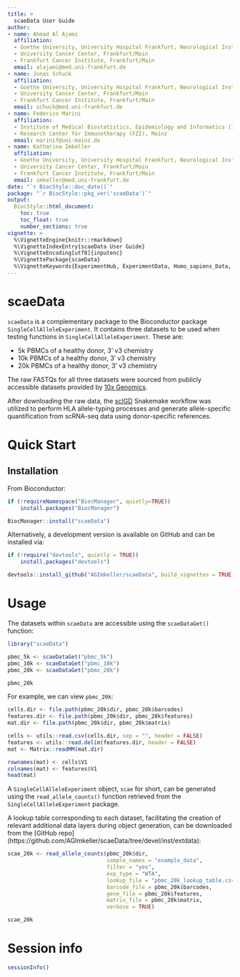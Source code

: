 ```yaml
---
title: >
  scaeData User Guide
author:
- name: Ahmad Al Ajami
  affiliation: 
  - Goethe University, University Hospital Frankfurt, Neurological Institute (Edinger Institute), Frankfurt/Main
  - University Cancer Center, Frankfurt/Main
  - Frankfurt Cancer Institute, Frankfurt/Main
  email: alajami@med.uni-frankfurt.de
- name: Jonas Schuck
  affiliation: 
  - Goethe University, University Hospital Frankfurt, Neurological Institute (Edinger Institute), Frankfurt/Main
  - University Cancer Center, Frankfurt/Main
  - Frankfurt Cancer Institute, Frankfurt/Main
  email: schuck@med.uni-frankfurt.de
- name: Federico Marini
  affiliation: 
  - Institute of Medical Biostatistics, Epidemiology and Informatics (IMBEI), Mainz
  - Research Center for Immunotherapy (FZI), Mainz
  email: marinif@uni-mainz.de
- name: Katharina Imkeller
  affiliation: 
  - Goethe University, University Hospital Frankfurt, Neurological Institute (Edinger Institute), Frankfurt/Main
  - University Cancer Center, Frankfurt/Main
  - Frankfurt Cancer Institute, Frankfurt/Main
  email: imkeller@med.uni-frankfurt.de
date: "`r BiocStyle::doc_date()`"
package: "`r BiocStyle::pkg_ver('scaeData')`"
output:
  BiocStyle::html_document:
    toc: true
    toc_float: true
    number_sections: true
vignette: >
  %\VignetteEngine{knitr::rmarkdown}
  %\VignetteIndexEntry{scaeData User Guide}
  %\VignetteEncoding[utf8]{inputenc}
  %\VignettePackage{scaeData}
  %\VignetteKeywords{ExperimentHub, ExperimentData, Homo_sapiens_Data, SingleCellData}
---
```


# scaeData

`scaeData` is a complementary package to the Bioconductor package `SingleCellAlleleExperiment`. It contains three datasets to be used when testing functions in `SingleCellAlleleExperiment`. These are: 

- 5k PBMCs of a healthy donor, 3' v3 chemistry
- 10k PBMCs of a healthy donor, 3' v3 chemistry
- 20k PBMCs of a healthy donor, 3' v3 chemistry

The raw FASTQs for all three datasets were sourced from publicly accessible datasets provided by [10x Genomics](https://www.10xgenomics.com/datasets).

After downloading the raw data, the [scIGD](https://github.com/AGImkeller/scIGD) Snakemake workflow was utilized to perform HLA allele-typing processes and generate allele-specific quantification from scRNA-seq data using donor-specific references.

# Quick Start

## Installation

From Bioconductor:

```r
if (!requireNamespace("BiocManager", quietly=TRUE))
    install.packages("BiocManager")

BiocManager::install("scaeData")
```

Alternatively, a development version is available on GitHub and can be installed via:

```r
if (!require("devtools", quietly = TRUE))
    install.packages("devtools")

devtools::install_github("AGImkeller/scaeData", build_vignettes = TRUE)
```

# Usage

The datasets within `scaeData` are accessible using the `scaeDataGet()` function:

```r
library("scaeData")
```

```r
pbmc_5k <- scaeDataGet("pbmc_5k")
pbmc_10k <- scaeDataGet("pbmc_10k")
pbmc_20k <- scaeDataGet("pbmc_20k")

pbmc_20k
```

For example, we can view `pbmc_20k`:

```r
cells.dir <- file.path(pbmc_20k$dir, pbmc_20k$barcodes)
features.dir <- file.path(pbmc_20k$dir, pbmc_20k$features)
mat.dir <- file.path(pbmc_20k$dir, pbmc_20k$matrix)

cells <- utils::read.csv(cells.dir, sep = "", header = FALSE)
features <- utils::read.delim(features.dir, header = FALSE)
mat <- Matrix::readMM(mat.dir)

rownames(mat) <- cells$V1
colnames(mat) <- features$V1
head(mat)
```

A `SingleCellAlleleExperiment` object, `scae` for short, can be generated using the `read_allele_counts()` function retrieved from the `SingleCellAlleleExperiment` package.

A lookup table corresponding to each dataset, facilitating the creation of relevant additional data layers during object generation, can be downloaded from the [GitHub repo] (https://github.com/AGImkeller/scaeData/tree/devel/inst/extdata):

```r
scae_20k <- read_allele_counts(pbmc_20k$dir,
                               sample_names = "example_data",
                               filter = "yes",
                               exp_type = "WTA",
                               lookup_file = "pbmc_20k_lookup_table.csv",
                               barcode_file = pbmc_20k$barcodes,
                               gene_file = pbmc_20k$features,
                               matrix_file = pbmc_20k$matrix,
                               verbose = TRUE)

scae_20k
```

# Session info {-}

```r
sessionInfo()
```

